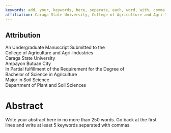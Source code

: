 ```yaml
---
keywords: add, your, keywords, here, separate, each, word, with, comma
affiliation: Caraga State University, College of Agriculture and Agri-Industries
---
```


::: callout-note
## Attribution

An Undergraduate Manuscript Submitted to the\
College of Agriculture and Agri-Industries\
Caraga State University\
Ampayon Butuan City\
In Partial fulfillment of the Requirement for the Degree of\
Bachelor of Science in Agriculture\
Major in Soil Science\
Department of Plant and Soil Sciences
:::

# Abstract {.unnumbered}

Write your abstract here in no more than 250 words. Go back at the first lines and write at least 5 keywords separated with commas.
